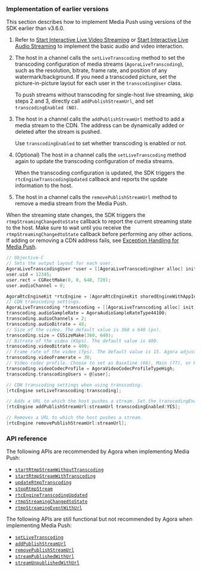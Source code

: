 <PlatformWrapper platform="macos">

<a name="older-v"></a>
### Implementation of earlier versions

This section describes how to implement Media Push using versions of the SDK earlier than v3.6.0.

1. Refer to [Start Interactive Live Video Streaming](start_live_android) or [Start Interactive Live Audio Streaming](start_live_audio_android) to implement the basic audio and video interaction.

2. The host in a channel calls the `setLiveTranscoding` method to set the transcoding configuration of media streams (`AgoraLiveTranscoding`), such as the resolution, bitrate, frame rate, and position of any watermark/background. If you need a transcoded picture, set the picture-in-picture layout for each user in the `transcodingUser` class.

   <div class="alert note">To push streams without transcoding for single-host live streaming, skip steps 2 and 3, directly call <code>addPublishStreamUrl</code>, and set <code>transcodingEnabled (NO)</code>.</div>

3. The host in a channel calls the `addPublishStreamUrl` method to add a media stream to the CDN. The address can be dynamically added or deleted after the stream is pushed.

   <div class="alert note">Use <code>transcodingEnabled</code> to set whether transcoding is enabled or not.</div>

4. (Optional) The host in a channel calls the `setLiveTranscoding` method again to update the transcoding configuration of media streams.

   <div class="alert note">When the transcoding configuration is updated, the SDK triggers the <code>rtcEngineTranscodingUpdated</code> callback and reports the update information to the host.</div>

5. The host in a channel calls the `removePublishStreamUrl` method to remove a media stream from the Media Push.


When the streaming state changes, the SDK triggers the `rtmpStreamingChangedtoState` callback to report the current streaming state to the host. Make sure to wait until you receive the `rtmpStreamingChangedtoState` callback before performing any other actions. If adding or removing a CDN address fails, see <a href="./cdn_streaming_error">Exception Handling for Media Push</a>.



```objective-c
// Objective-C
// Sets the output layout for each user.
AgoraLiveTranscodingUser *user = [[AgoraLiveTranscodingUser alloc] init];
user.uid = 12345;
user.rect = CGRectMake(0, 0, 640, 720);
user.audioChannel = 0;

AgoraRtcEngineKit *rtcEngine = [AgoraRtcEngineKit sharedEngineWithAppId:@"" delegate:nil];
// CDN transcoding settings.
AgoraLiveTranscoding *transcoding = [[AgoraLiveTranscoding alloc] init];
transcoding.audioSampleRate = AgoraAudioSampleRateType44100;
transcoding.audioChannels = 2;
transcoding.audioBitrate = 48;
// Size of the video. The default value is 360 x 640 (px).
transcoding.size = CGSizeMake(360, 640);
// Bitrate of the video (Kbps). The default value is 400.
transcoding.videoBitrate = 400;
// Frame rate of the video (fps). The default value is 15. Agora adjusts all values over 30 to 30.
transcoding.videoFramerate = 30;
// Video codec profile. Choose to set as Baseline (66), Main (77), or High (100). If you set this parameter to other values, Agora adjusts it to the default value of 100.
transcoding.videoCodecProfile = AgoraVideoCodecProfileTypeHigh;
transcoding.transcodingUsers = @[user];

// CDN transcoding settings when using transcoding.
[rtcEngine setLiveTranscoding:transcoding];

// Adds a URL to which the host pushes a stream. Set the transcodingEnabled parameter as true to enable the transcoding service. Once transcoding is enabled, you need to set the live transcoding configurations by calling the setLiveTranscoding method. Agora does not recommend transcoding in the case of a single host.
[rtcEngine addPublishStreamUrl:streamUrl transcodingEnabled:YES];

// Removes a URL to which the host pushes a stream.
[rtcEngine removePublishStreamUrl:streamUrl];
```



### API reference

The following APIs are recommended by Agora when implementing Media Push:

- [`startRtmpStreamWithoutTranscoding`](./API%20Reference/oc/Classes/AgoraRtcEngineKit.html#//api/name/startRtmpStreamWithoutTranscoding:)
- [`startRtmpStreamWithTranscoding`](./API%20Reference/oc/Classes/AgoraRtcEngineKit.html#//api/name/startRtmpStreamWithTranscoding:transcoding:)
- [`updateRtmpTranscoding`](./API%20Reference/oc/Classes/AgoraRtcEngineKit.html#//api/name/updateRtmpTranscoding:)
- [`stopRtmpStream`](./API%20Reference/oc/Classes/AgoraRtcEngineKit.html#//api/name/stopRtmpStream:)
- [`rtcEngineTranscodingUpdated`](./API%20Reference/oc/Protocols/AgoraRtcEngineDelegate.html#//api/name/rtcEngineTranscodingUpdated:)
- [`rtmpStreamingChangedtoState`](./API%20Reference/oc/Protocols/AgoraRtcEngineDelegate.html#//api/name/rtcEngine:rtmpStreamingChangedToState:state:errorCode:)
- [`rtmpStreamingEventWithUrl`](./API%20Reference/oc/Protocols/AgoraRtcEngineDelegate.html#//api/name/rtcEngine:rtmpStreamingEventWithUrl:eventCode:)

The following APIs are still functional but not recommended by Agora when implementing Media Push:

- [`setLiveTranscoding`](./API%20Reference/oc/Classes/AgoraRtcEngineKit.html#//api/name/setLiveTranscoding:)
- [`addPublishStreamUrl`](./API%20Reference/oc/Classes/AgoraRtcEngineKit.html#//api/name/addPublishStreamUrl:transcodingEnabled:)
- [`removePublishStreamUrl`](./API%20Reference/oc/Classes/AgoraRtcEngineKit.html#//api/name/removePublishStreamUrl:)
- [`streamPublishedWithUrl`](./API%20Reference/oc/Protocols/AgoraRtcEngineDelegate.html#//api/name/rtcEngine:streamPublishedWithUrl:errorCode:)
- [`streamUnpublishedWithUrl`](./API%20Reference/oc/Protocols/AgoraRtcEngineDelegate.html#//api/name/rtcEngine:streamUnpublishedWithUrl:)

</PlatformWrapper>